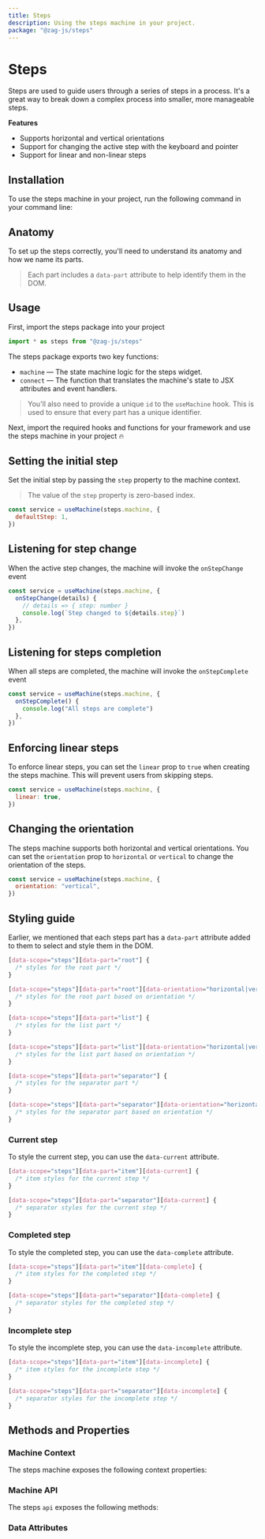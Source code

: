 ```yaml
---
title: Steps
description: Using the steps machine in your project.
package: "@zag-js/steps"
---
```


# Steps

Steps are used to guide users through a series of steps in a process. It's a
great way to break down a complex process into smaller, more manageable steps.

<Resources pkg="@zag-js/steps" />

<Showcase id="Steps" />

**Features**

- Supports horizontal and vertical orientations
- Support for changing the active step with the keyboard and pointer
- Support for linear and non-linear steps

## Installation

To use the steps machine in your project, run the following command in your
command line:

<CodeSnippet id="steps/installation.mdx" />

## Anatomy

To set up the steps correctly, you'll need to understand its anatomy and how we
name its parts.

> Each part includes a `data-part` attribute to help identify them in the DOM.

<Anatomy id="steps" />

## Usage

First, import the steps package into your project

```jsx
import * as steps from "@zag-js/steps"
```

The steps package exports two key functions:

- `machine` — The state machine logic for the steps widget.
- `connect` — The function that translates the machine's state to JSX attributes
  and event handlers.

> You'll also need to provide a unique `id` to the `useMachine` hook. This is
> used to ensure that every part has a unique identifier.

Next, import the required hooks and functions for your framework and use the
steps machine in your project 🔥

<CodeSnippet id="steps/usage.mdx" />

## Setting the initial step

Set the initial step by passing the `step` property to the machine context.

> The value of the `step` property is zero-based index.

```jsx {2}
const service = useMachine(steps.machine, {
  defaultStep: 1,
})
```

## Listening for step change

When the active step changes, the machine will invoke the `onStepChange` event

```jsx {2-4}
const service = useMachine(steps.machine, {
  onStepChange(details) {
    // details => { step: number }
    console.log(`Step changed to ${details.step}`)
  },
})
```

## Listening for steps completion

When all steps are completed, the machine will invoke the `onStepComplete` event

```jsx {2-4}
const service = useMachine(steps.machine, {
  onStepComplete() {
    console.log("All steps are complete")
  },
})
```

## Enforcing linear steps

To enforce linear steps, you can set the `linear` prop to `true` when creating
the steps machine. This will prevent users from skipping steps.

```jsx {2}
const service = useMachine(steps.machine, {
  linear: true,
})
```

## Changing the orientation

The steps machine supports both horizontal and vertical orientations. You can
set the `orientation` prop to `horizontal` or `vertical` to change the
orientation of the steps.

```jsx {2}
const service = useMachine(steps.machine, {
  orientation: "vertical",
})
```

## Styling guide

Earlier, we mentioned that each steps part has a `data-part` attribute added to
them to select and style them in the DOM.

```css
[data-scope="steps"][data-part="root"] {
  /* styles for the root part */
}

[data-scope="steps"][data-part="root"][data-orientation="horizontal|vertical"] {
  /* styles for the root part based on orientation */
}

[data-scope="steps"][data-part="list"] {
  /* styles for the list part */
}

[data-scope="steps"][data-part="list"][data-orientation="horizontal|vertical"] {
  /* styles for the list part based on orientation */
}

[data-scope="steps"][data-part="separator"] {
  /* styles for the separator part */
}

[data-scope="steps"][data-part="separator"][data-orientation="horizontal|vertical"] {
  /* styles for the separator part based on orientation */
}
```

### Current step

To style the current step, you can use the `data-current` attribute.

```css
[data-scope="steps"][data-part="item"][data-current] {
  /* item styles for the current step */
}

[data-scope="steps"][data-part="separator"][data-current] {
  /* separator styles for the current step */
}
```

### Completed step

To style the completed step, you can use the `data-complete` attribute.

```css
[data-scope="steps"][data-part="item"][data-complete] {
  /* item styles for the completed step */
}

[data-scope="steps"][data-part="separator"][data-complete] {
  /* separator styles for the completed step */
}
```

### Incomplete step

To style the incomplete step, you can use the `data-incomplete` attribute.

```css
[data-scope="steps"][data-part="item"][data-incomplete] {
  /* item styles for the incomplete step */
}

[data-scope="steps"][data-part="separator"][data-incomplete] {
  /* separator styles for the incomplete step */
}
```

## Methods and Properties

### Machine Context

The steps machine exposes the following context properties:

<ContextTable name="steps" />

### Machine API

The steps `api` exposes the following methods:

<ApiTable name="steps" />

### Data Attributes

<DataAttrTable name="steps" />

